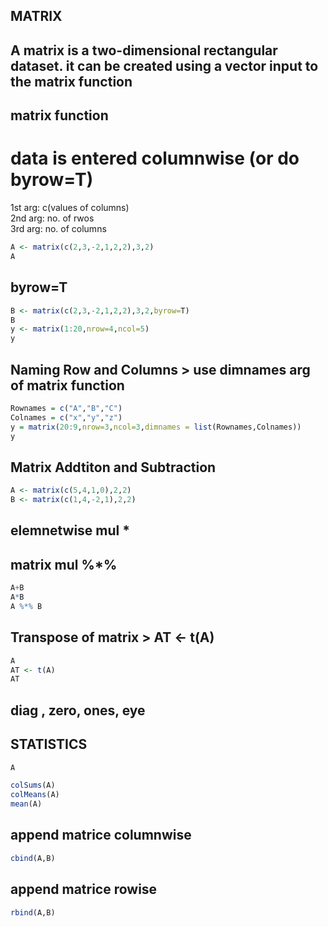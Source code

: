 ## MATRIX
## A matrix is a two-dimensional rectangular dataset. it can be created using a vector input to the matrix function

## matrix function
# data is entered columnwise (or do byrow=T)  
 1st arg: c(values of columns)  
 2nd arg: no. of rwos  
 3rd arg: no. of columns  

```r
A <- matrix(c(2,3,-2,1,2,2),3,2)
A
```

## byrow=T
```r

B <- matrix(c(2,3,-2,1,2,2),3,2,byrow=T)
B
y <- matrix(1:20,nrow=4,ncol=5)
y
```

## Naming Row and Columns > use dimnames arg of matrix function
```r
Rownames = c("A","B","C")
Colnames = c("x","y","z")
y = matrix(20:9,nrow=3,ncol=3,dimnames = list(Rownames,Colnames))
y
```
## Matrix Addtiton and Subtraction
```r

A <- matrix(c(5,4,1,0),2,2)
B <- matrix(c(1,4,-2,1),2,2)
```
## elemnetwise mul *
## matrix mul %*%
```r

A+B
A*B
A %*% B
```

## Transpose of matrix > AT <- t(A)

```r
A
AT <- t(A)
AT
```

## diag , zero, ones, eye



## STATISTICS

```r
A

colSums(A)
colMeans(A)
mean(A)
```

## append matrice columnwise
```r
cbind(A,B)
```
## append matrice rowise
```r
rbind(A,B)
```

